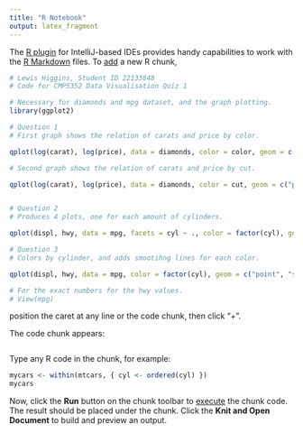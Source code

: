 ```yaml
---
title: "R Notebook"
output: latex_fragment
---
```


The [R plugin](https://www.jetbrains.com/help/pycharm/r-plugin-support.html) for IntelliJ-based IDEs provides
handy capabilities to work with the [R Markdown](https://www.jetbrains.com/help/pycharm/r-markdown.html) files.
To [add](https://www.jetbrains.com/help/pycharm/r-markdown.html#add-code-chunk) a new R chunk,
```r
# Lewis Higgins, Student ID 22133848
# Code for CMP5352 Data Visualisation Quiz 1

# Necessary for diamonds and mpg dataset, and the graph plotting.
library(ggplot2)

# Question 1
# First graph shows the relation of carats and price by color.

qplot(log(carat), log(price), data = diamonds, color = color, geom = c("point", "smooth"))

# Second graph shows the relation of carats and price by cut.

qplot(log(carat), log(price), data = diamonds, color = cut, geom = c("point", "smooth"))


# Question 2
# Produces 4 plots, one for each amount of cylinders.

qplot(displ, hwy, data = mpg, facets = cyl ~ ., color = factor(cyl), geom = c("point", "smooth"))

# Question 3
# Colors by cylinder, and adds smootihng lines for each color.

qplot(displ, hwy, data = mpg, color = factor(cyl), geom = c("point", "smooth"))

# For the exact numbers for the hwy values.
# View(mpg)


```
position the caret at any line or the code chunk, then click "+".

The code chunk appears:
```r
```

Type any R code in the chunk, for example:
```r
mycars <- within(mtcars, { cyl <- ordered(cyl) })
mycars
```

Now, click the **Run** button on the chunk toolbar to [execute](https://www.jetbrains.com/help/pycharm/r-markdown.html#run-r-code) the chunk code. The result should be placed under the chunk.
Click the **Knit and Open Document** to build and preview an output.